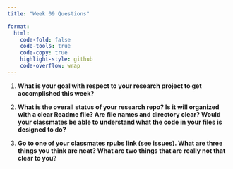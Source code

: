 ```yaml
---
title: "Week 09 Questions"

format:
  html:
    code-fold: false
    code-tools: true
    code-copy: true
    highlight-style: github
    code-overflow: wrap
---
```


1. **What is your goal with respect to your research project to get accomplished this week?**

2. **What is the overall status of your research repo? Is it will organized with a clear Readme file? Are file names and directory clear? Would your classmates be able to understand what the code in your files is designed to do?**

3. **Go to one of your classmates rpubs link (see issues). What are three things you think are neat? What are two things that are really not that clear to you?**


